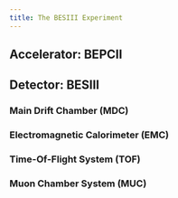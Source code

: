 ```yaml
---
title: The BESIII Experiment
---
```


## Accelerator: BEPCII {#bepcii}

## Detector: BESIII {#besiii-detector}

### Main Drift Chamber (MDC) {#mdc}

### Electromagnetic Calorimeter (EMC) {#emc}

### Time-Of-Flight System (TOF) {#tof}

### Muon Chamber System (MUC) {#muc}
